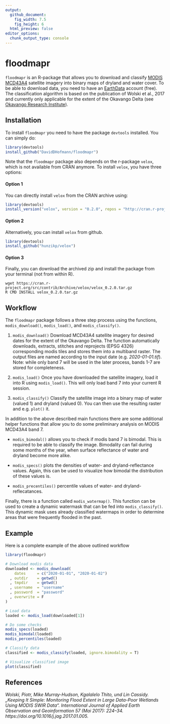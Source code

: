 ```yaml
---
output: 
  github_document:
    fig_width: 7.5
    fig_height: 6
  html_preview: false
editor_options: 
  chunk_output_type: console
---
```


# floodmapr
`floodmapr` is an R-package that allows you to download and classify  [MODIS
MCD43A4](https://lpdaac.usgs.gov/products/mcd43a4v006/) satellite imagery into
binary maps of dryland and water cover. To be able to download data, you need to
have an [EarthData](https://earthdata.nasa.gov/) account (free). The
classification algorithm is based on the publication of Wolski et al., 2017 and
currently only applicable for the extent of the Okavango Delta (see [Okavango
Research Institute](http://www.okavangodata.ub.bw/ori/monitoring/flood_maps/#)).

## Installation
To install `floodmapr` you need to have the package `devtools` installed. You
can simply do:

``` r
library(devtools)
install_github("DavidDHofmann/floodmapr")
```

Note that the `floodmapr` package also depends on the r-package `velox`, which
is not available from CRAN anymore. To install `velox`, you have three options:

#### Option 1
You can directly install `velox` from the CRAN archive using:

``` r
library(devtools)
install_version("velox", version = "0.2.0", repos = "http://cran.r-project.org")
```

#### Option 2
Alternatively, you can install `velox` from github.

``` r
library(devtools)
install_github("hunzikp/velox")
```

#### Option 3
Finally, you can download the archived zip and install the package from your
terminal (not from within R).

```
wget https://cran.r-project.org/src/contrib/Archive/velox/velox_0.2.0.tar.gz
R CMD INSTALL velox_0.2.0.tar.gz
```

## Workflow
The `floodmapr` package follows a three step process using the functions,
`modis_download()`, `modis_load()`, and `modis_classify()`.

1. `modis_download()` Download MCD43A4 satellite imagery for desired dates for
the extent of the Okavango Delta. The function automatically downloads,
extracts, stitches and reprojects (EPSG 4326) corresponding modis tiles and
stores them into a multiband raster. The output files are named according to the
input date (e.g. *2020-01-01.tif*). Note: while only band 7 will be used in the
later process, bands 1-7 are stored for completeness.

2. `modis_load()` Once you have downloaded the satellite imagery, load it into R
using `modis_load()`. This will only load band 7 into your current R session.

3. `modis_classify()` Classify the satellite image into a binary map of water
(valued 1) and dryland (valued 0). You can then use the resulting raster and
e.g. `plot()` it.

In addition to the above described main functions there are some additional
helper functions that allow you to do some preliminary analysis on MODIS MCD43A4
band 7.

- `modis_bimodal()` allows you to check if modis band 7 is bimodal. This is
  required to be able to classify the image. Bimodality can fail during some
  months of the year, when surface reflectance of water and dryland become more
  alike.

- `modis_specs()` plots the densities of water- and dryland-reflectance values.
  Again, this can be used to visualize how bimodal the distribution of these
  values is.

- `modis_precentiles()` percentile values of water- and dryland-reflecatances.

Finally, there is a function called `modis_watermap()`. This function can be
used to create a dynamic watermask that can be fed into `modis_classify()`. This
dynamic mask uses already classified watermaps in order to determine areas that
were frequently flooded in the past.

## Example
Here is a complete example of the above outlined workflow

``` r
library(floodmapr)

# Download modis data
downloaded <- modis_download(
    dates     = c("2020-01-01", "2020-01-02")
  , outdir    = getwd()
  , tmpdir    = getwd()
  , username  = "username"
  , password  = "password"
  , overwrite = F
)

# Load data
loaded <- modis_load(downloaded[1])

# Do some checks
modis_specs(loaded)
modis_bimodal(loaded)
modis_percentiles(loaded)

# Classify data
classified <- modis_classify(loaded, ignore.bimodality = T)

# Visualize classified image
plot(classified)
```

## References
*Wolski, Piotr, Mike Murray-Hudson, Kgalalelo Thito, und Lin Cassidy. „Keeping It
Simple: Monitoring Flood Extent in Large Data-Poor Wetlands Using MODIS SWIR
Data“. International Journal of Applied Earth Observation and Geoinformation 57
(Mai 2017): 224–34. https://doi.org/10.1016/j.jag.2017.01.005.*